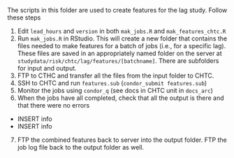 The scripts in this folder are used to create features for the lag study.  Follow these steps

1. Edit `lead_hours` and `version` in both `mak_jobs.R` and `mak_features_chtc.R`
2. Run `mak_jobs.R` in RStudio.  This will create a new folder that contains the files needed to make features for a batch of jobs (i.e., for a specific lag).  These files are saved in an appropriately named folder on the server at `studydata/risk/chtc/lag/features/[batchname]`. There are subfolders for input and output.
3. FTP to CTHC and transfer all the files from the input folder to CHTC.
4. SSH to CHTC and run `features.sub` (`condor_submit features.sub`)
5. Monitor the jobs using `condor_q` (see docs in CHTC unit in `docs_arc`)
6. When the jobs have all completed, check that all the output is there and that there were no errors
  - INSERT info
  - INSERT info
7. FTP the combined features back to server into the output folder.  FTP the job log file back to the output folder as well.
